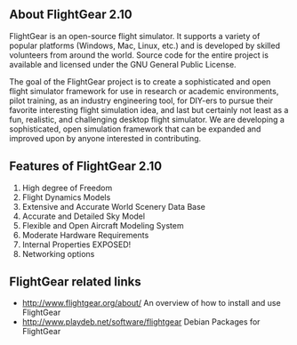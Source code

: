 ==About FlightGear 2.10==
FlightGear is an open-source flight simulator.  It supports a variety of popular platforms (Windows, Mac, Linux, etc.) and is developed by skilled volunteers from around the world.  Source code for the entire project is available and licensed under the GNU General Public License.

The goal of the FlightGear project is to create a sophisticated and open flight simulator framework for use in research or academic environments, pilot training, as an industry engineering tool, for DIY-ers to pursue their favorite interesting flight simulation idea, and last but certainly not least as a fun, realistic, and challenging desktop flight simulator. We are developing a sophisticated, open simulation framework that can be expanded and improved upon by anyone interested in contributing.
{{images/flightgear.jpg}}
==Features of FlightGear 2.10==
# High degree of Freedom
# Flight Dynamics Models
# Extensive and Accurate World Scenery Data Base
# Accurate and Detailed Sky Model
# Flexible and Open Aircraft Modeling System
# Moderate Hardware Requirements
# Internal Properties EXPOSED!
# Networking options
==FlightGear related links==
* [[http://www.flightgear.org/about/]] An overview of how to install and use FlightGear
* [[http://www.playdeb.net/software/flightgear]] Debian Packages for FlightGear


